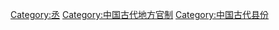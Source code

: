 [[Category:丞|Category:丞]]
[[Category:中国古代地方官制|Category:中国古代地方官制]]
[[Category:中国古代县份|Category:中国古代县份]]